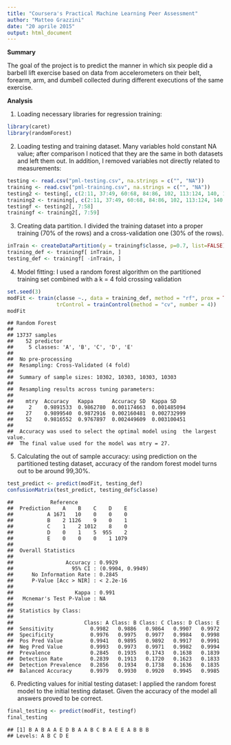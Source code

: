 ```yaml
---
title: "Coursera's Practical Machine Learning Peer Assessment"
author: "Matteo Grazzini"
date: "20 aprile 2015"
output: html_document
---
```


**Summary** 

The goal of the project is to predict the manner in which six people did a barbell lift exercise based on data from accelerometers on their belt, forearm, arm, and dumbell collected during different executions of the same exercise. 

**Analysis**

1. Loading necessary libraries for regression training:

```r
library(caret)
library(randomForest)
```

2. Loading testing and training dataset. Many variables hold constant NA value; after comparison I noticed that they are the same in both datasets and left them out. In addition, I removed variables not directly related to measurements:

``` r
testing <- read.csv("pml-testing.csv", na.strings = c("", "NA"))
training <- read.csv("pml-training.csv", na.strings = c("", "NA"))
testing2 <- testing[, c(2:11, 37:49, 60:68, 84:86, 102, 113:124, 140, 151:160)]
training2 <- training[, c(2:11, 37:49, 60:68, 84:86, 102, 113:124, 140, 151:160)]
testingf <- testing2[, 7:58] 
trainingf <- training2[, 7:59]
```

3. Creating data partition. I divided the training dataset into a proper training (70% of the rows) and a cross-validation one (30% of the rows).

```r
inTrain <- createDataPartition(y = trainingf$classe, p=0.7, list=FALSE)
training_def <- trainingf[ inTrain, ]
testing_def <- trainingf[ -inTrain, ]
```

4. Model fitting: I used a random forest algorithm on the partitioned training set combined with a k = 4 fold crossing validation
 
```r
set.seed(3)
modFit <- train(classe ~., data = training_def, method = "rf", prox = TRUE, 
                trControl = trainControl(method = "cv", number = 4))
modFit
```

```
## Random Forest 
## 
## 13737 samples
##    52 predictor
##     5 classes: 'A', 'B', 'C', 'D', 'E' 
##  
##  No pre-processing
##  Resampling: Cross-Validated (4 fold) 
##  
##  Summary of sample sizes: 10302, 10303, 10303, 10303 
##  
##  Resampling results across tuning parameters:
##  
##    mtry  Accuracy   Kappa      Accuracy SD  Kappa SD   
##     2    0.9891533  0.9862780  0.001174663  0.001485094
##    27    0.9899540  0.9872916  0.002160481  0.002732999
##    52    0.9816552  0.9767897  0.002449609  0.003100451
##  
##  Accuracy was used to select the optimal model using  the largest value.
##  The final value used for the model was mtry = 27. 
```

5. Calculating the out of sample accuracy: using prediction on the partitioned testing dataset, accuracy of the random forest model turns out to be around 99,30%.

```r
test_predict <- predict(modFit, testing_def)
confusionMatrix(test_predict, testing_def$classe)
```

```
##            Reference
##  Prediction    A    B    C    D    E
##           A 1671   10    0    0    0
##           B    2 1126    9    0    1
##           C    1    2 1012    8    0
##           D    0    1    5  955    2
##           E    0    0    0    1 1079
##  
##  Overall Statistics
##                                            
##                 Accuracy : 0.9929          
##                   95% CI : (0.9904, 0.9949)
##      No Information Rate : 0.2845          
##      P-Value [Acc > NIR] : < 2.2e-16       
##                                            
##                    Kappa : 0.991           
##   Mcnemar's Test P-Value : NA              
##  
##  Statistics by Class:
##  
##                       Class: A Class: B Class: C Class: D Class: E
##  Sensitivity            0.9982   0.9886   0.9864   0.9907   0.9972
##  Specificity            0.9976   0.9975   0.9977   0.9984   0.9998
##  Pos Pred Value         0.9941   0.9895   0.9892   0.9917   0.9991
##  Neg Pred Value         0.9993   0.9973   0.9971   0.9982   0.9994
##  Prevalence             0.2845   0.1935   0.1743   0.1638   0.1839
##  Detection Rate         0.2839   0.1913   0.1720   0.1623   0.1833
##  Detection Prevalence   0.2856   0.1934   0.1738   0.1636   0.1835
##  Balanced Accuracy      0.9979   0.9930   0.9920   0.9945   0.9985
```

6. Predicting values for initial testing dataset: I applied the random forest model to the initial testing dataset. Given the accuracy of the model all answers proved to be correct.

```r
final_testing <- predict(modFit, testingf)
final_testing
```

```
## [1] B A B A A E D B A A B C B A E E A B B B
## Levels: A B C D E
```